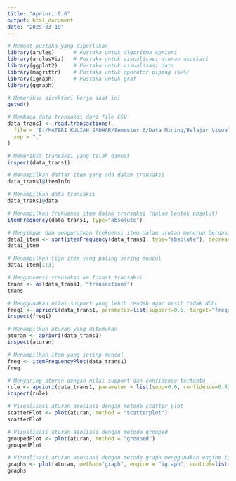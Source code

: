 ```yaml
---
title: "Apriori 6.6"
output: html_document
date: "2025-03-18"
---
```

```r
# Memuat pustaka yang diperlukan
library(arules)      # Pustaka untuk algoritma Apriori
library(arulesViz)   # Pustaka untuk visualisasi aturan asosiasi
library(ggplot2)     # Pustaka untuk visualisasi data
library(magrittr)    # Pustaka untuk operator piping (%>%)
library(igraph)      # Pustaka untuk graf
library(ggraph)  
```
```r
# Memeriksa direktori kerja saat ini
getwd()
```
```r
# Membaca data transaksi dari file CSV
data_trans1 <- read.transactions(
  file = 'E:/MATERI KULIAH SADHAR/Semester 6/Data Mining/Belajar Visualisasi Data R/Learn-Frequent-Pattern-With-R/learn.apriori.algorithm/dataset/items.csv',
  sep = ","
)

```

```r
# Memeriksa transaksi yang telah dimuat
inspect(data_trans1)
```

```r
# Menampilkan daftar item yang ada dalam transaksi
data_trans1@itemInfo

```

```r
# Menampilkan data transaksi
data_trans1@data
```

```r
# Menampilkan frekuensi item dalam transaksi (dalam bentuk absolut)
itemFrequency(data_trans1, type="absolute")
```

```r
# Menyimpan dan mengurutkan frekuensi item dalam urutan menurun berdasarkan frekuensi absolut
data1_item <- sort(itemFrequency(data_trans1, type="absolute"), decreasing = TRUE)
data1_item
```
```r
# Menampilkan tiga item yang paling sering muncul
data1_item[1:3]

```
```r
# Mengonversi transaksi ke format transaksi
trans <- as(data_trans1, "transactions")
trans
```
```r
# Menggunakan nilai support yang lebih rendah agar hasil tidak NULL
freq1 <- apriori(data_trans1, parameter=list(support=0.5, target="frequent itemsets"))
inspect(freq1)
```

```r
# Menampilkan aturan yang ditemukan
aturan <- apriori(data_trans1)
inspect(aturan)
```
```r
# Menampilkan item yang sering muncul
freq <- itemFrequencyPlot(data_trans1)
freq
```

```r
# Menyaring aturan dengan nilai support dan confidence tertentu
rule <- apriori(data_trans1, parameter = list(supp=0.6, confidence=0.8))
inspect(rule)
```
```r
# Visualisasi aturan asosiasi dengan metode scatter plot
scatterPlot <- plot(aturan, method = "scatterplot")
scatterPlot
```
```r
# Visualisasi aturan asosiasi dengan metode grouped
groupedPlot <- plot(aturan, method = "grouped")
groupedPlot
```
```r

# Visualisasi aturan asosiasi dengan metode graph menggunakan engine igraph
graphs <- plot(aturan, method="graph", engine = "igraph", control=list(layout=igraph::with_fr()))
graphs
```

